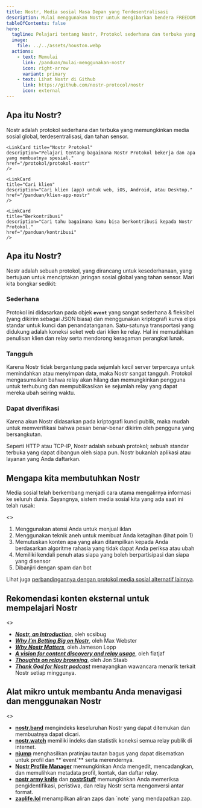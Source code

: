 ```yaml
---
title: Nostr, Media sosial Masa Depan yang Terdesentralisasi
description: Mulai menggunakan Nostr untuk mengibarkan bendera FREEDOM OF SPEECH!
tableOfContents: false
hero:
  tagline: Pelajari tentang Nostr, Protokol sederhana dan terbuka yang memungkinkan jaringan sosial global yang benar-benar tahan sensor.
  image:
    file: ../../assets/houston.webp
  actions:
    - text: Memulai
      link: /panduan/mulai-menggunakan-nostr
      icon: right-arrow
      variant: primary
    - text: Lihat Nostr di Github
      link: https://github.com/nostr-protocol/nostr
      icon: external
---
```



## Apa itu Nostr?

Nostr adalah protokol sederhana dan terbuka yang memungkinkan media sosial global, terdesentralisasi, dan tahan sensor.


<CardGrid stagger>
	<LinkCard
	title="Memulai"
	description="Buat akun dan bergabung dengan ribuan orang lainnya di Nostr."
	href="/panduan/mulai-menggunakan-nostr"
	/>

	<LinkCard title="Nostr Protokol"
	description="Pelajari tentang bagaimana Nostr Protokol bekerja dan apa yang membuatnya spesial."
	href="/protokol/protokol-nostr"
	/>

	<LinkCard
	title="Cari klien"
	description="Cari klien (app) untuk web, iOS, Android, atau Desktop."
	href="/panduan/klien-app-nostr"
	/>
	
	<LinkCard
	title="Berkontribusi"
	description="Cari tahu bagaimana kamu bisa berkontribusi kepada Nostr Protokol."
	href="/panduan/kontribusi"
	/>
</CardGrid>

## Apa itu Nostr?

<YouTube
  class="rounded-2xl"
  id="techno"
  title="What is Nostr?"
  videoId="5W-jtbbh3eA"
/>

Nostr adalah sebuah protokol, yang dirancang untuk kesederhanaan, yang bertujuan untuk menciptakan jaringan sosial global yang tahan sensor. Mari kita bongkar sedikit:

### Sederhana

Protokol ini didasarkan pada objek **`event`** yang sangat sederhana & fleksibel (yang dikirim sebagai JSON biasa) dan menggunakan kriptografi kurva elips standar untuk kunci dan penandatanganan. Satu-satunya transportasi yang didukung adalah koneksi soket web dari klien ke relay. Hal ini memudahkan penulisan klien dan relay serta mendorong keragaman perangkat lunak.

### Tangguh

Karena Nostr tidak bergantung pada sejumlah kecil server terpercaya untuk memindahkan atau menyimpan data, maka Nostr sangat tangguh. Protokol mengasumsikan bahwa relay akan hilang dan memungkinkan pengguna untuk terhubung dan mempublikasikan ke sejumlah relay yang dapat mereka ubah seiring waktu.

### Dapat diverifikasi

Karena akun Nostr didasarkan pada kriptografi kunci publik, maka mudah untuk memverifikasi bahwa pesan benar-benar dikirim oleh pengguna yang bersangkutan.

Seperti HTTP atau TCP-IP, Nostr adalah sebuah protokol; sebuah standar terbuka yang dapat dibangun oleh siapa pun. Nostr bukanlah aplikasi atau layanan yang Anda daftarkan.

## Mengapa kita membutuhkan Nostr

Media sosial telah berkembang menjadi cara utama mengalirnya informasi ke seluruh dunia. Sayangnya, sistem media sosial kita yang ada saat ini telah rusak:

<>
  <ol>
    <li>Menggunakan atensi Anda untuk menjual iklan</li>
	<li>Menggunakan teknik aneh untuk membuat Anda ketagihan (lihat poin 1)</li>
	<li>Memutuskan konten apa yang akan ditampilkan kepada Anda berdasarkan algoritme rahasia yang tidak dapat Anda periksa atau ubah</li>
	<li>Memiliki kendali penuh atas siapa yang boleh berpartisipasi dan siapa yang disensor</li>
	<li>Dibanjiri dengan spam dan bot</li>
  </ol>
</>

Lihat juga [perbandingannya dengan protokol media sosial alternatif lainnya](/perbandingan).

## Rekomendasi konten eksternal untuk mempelajari Nostr

<>
  <ul>
    <li><a href="https://wiki.wellorder.net/post/nostr-intro/" title="Nostr, an Introduction" target="_blank" rel="nofollow noopener"><strong><i>Nostr, an Introduction</i></strong></a>, oleh scsibug</li>
	<li><a href="https://hivemind.vc/nostr/" title="Why I’m Betting Big on Nostr" target="_blank" rel="nofollow noopener"><strong><i>Why I’m Betting Big on Nostr</i></strong></a>, oleh Max Webster</li>
	<li><a href="https://blog.lopp.net/why-nostr-matters/" title="Why Nostr Matters" target="_blank" rel="nofollow noopener"><strong><i>Why Nostr Matters</i></strong></a>, oleh Jameson Lopp</li>
	<li><a href="https://fiatjaf.com/3f106d31.html" title="A vision for content discovery and relay usage" target="_blank" rel="nofollow noopener"><strong><i>A vision for content discovery and relay usage</i></strong></a>, oleh fiatjaf</li>
	<li><a href="https://blog.coracle.social/posts/2f375ecdcefa65f5d7d9ae5b74f3d276a6e2b2c9a4aafad50c48cc6be66407b2" title="Thoughts on relay browsing" target="_blank" rel="nofollow noopener"><strong><i>Thoughts on relay browsing</i></strong></a>, oleh Jon Staab</li>
	<li><a href="https://tgfb.com/podcasts/thank-god-for-nostr/" title="Thank God for Nostr podcast" target="_blank" rel="nofollow noopener"><strong><i>Thank God for Nostr podcast</i></strong></a> menayangkan wawancara menarik terkait Nostr setiap minggunya.</li>
  </ul>
</>

## Alat mikro untuk membantu Anda menavigasi dan menggunakan Nostr

<>
  <ul>
    <li><a href="https://nostr.band/" title="Nostr Band" target="_blank" rel="nofollow noopener"><strong>nostr.band</strong></a> mengindeks keseluruhan Nostr yang dapat ditemukan dan membuatnya dapat dicari.</li>
	<li><a href="https://nostr.watch/" title="Nostr Watch" target="_blank" rel="nofollow noopener"><strong>nostr.watch</strong></a> memiliki indeks dan statistik koneksi semua relay publik di internet.</li>
	<li><a href="https://njump.me/" title="Njump" target="_blank" rel="nofollow noopener"><strong>njump</strong></a> menghasilkan pratinjau tautan bagus yang dapat disematkan untuk profil dan **`event`** serta merendernya.</li>
	<li><a href="https://metadata.nostr.com/" title="Nostr Profile Manager" target="_blank" rel="nofollow noopener"><strong>Nostr Profile Manager</strong></a> memungkinkan Anda mengedit, mencadangkan, dan memulihkan metadata profil, kontak, dan daftar relay.</li>
	<li><a href="https://nak.nostr.com/" title="nostr army knife" target="_blank" rel="nofollow noopener"><strong>nostr army knife</strong></a> dan <a href="https://nostrstuff.com/" title="nostrStuff" target="_blank" rel="nofollow noopener"><strong>nostrStuff</strong></a> memungkinkan Anda memeriksa pengidentifikasi, peristiwa, dan relay Nostr serta mengonversi antar format.</li>
	<li><a href="https://zaplife.lol/" title="zaplife.lol" target="_blank" rel="nofollow noopener"><strong>zaplife.lol</strong></a> menampilkan aliran zaps dan `note` yang mendapatkan zap.</li>
  </ul>
</>